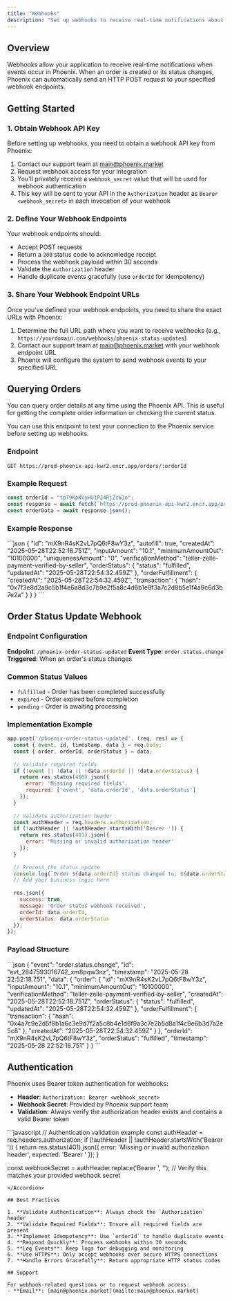 ```yaml
---
title: "Webhooks"
description: "Set up webhooks to receive real-time notifications about order events"
---
```


## Overview

Webhooks allow your application to receive real-time notifications when events occur in Phoenix. When an order is created or its status changes, Phoenix can automatically send an HTTP POST request to your specified webhook endpoints.

## Getting Started

### 1. Obtain Webhook API Key

Before setting up webhooks, you need to obtain a webhook API key from Phoenix:

1. Contact our support team at [main@phoenix.market](mailto:main@phoenix.market)
2. Request webhook access for your integration
3. You'll privately receive a `webhook_secret` value that will be used for webhook authentication
4. This key will be sent to your API in the `Authorization` header as `Bearer <webhook_secret>` in each invocation of your webhook

### 2. Define Your Webhook Endpoints

Your webhook endpoints should:
- Accept POST requests
- Return a `200` status code to acknowledge receipt
- Process the webhook payload within 30 seconds
- Validate the `Authorization` header
- Handle duplicate events gracefully (use `orderId` for idempotency)

### 3. Share Your Webhook Endpoint URLs

Once you've defined your webhook endpoints, you need to share the exact URLs with Phoenix:

1. Determine the full URL path where you want to receive webhooks (e.g., `https://yourdomain.com/webhooks/phoenix-status-updates`)
2. Contact our support team at [main@phoenix.market](mailto:main@phoenix.market) with your webhook endpoint URL
3. Phoenix will configure the system to send webhook events to your specified URL

## Querying Orders

You can query order details at any time using the Phoenix API. This is useful for getting the complete order information or checking the current status.

<Note>
You can use this endpoint to test your connection to the Phoenix service before setting up webhooks.
</Note>

### Endpoint
```
GET https://prod-phoenix-api-kwr2.encr.app/orders/:orderId
```

### Example Request
```javascript
const orderId = "tpT9KpKVyHU1P24RjZcW1o";
const response = await fetch(`https://prod-phoenix-api-kwr2.encr.app/orders/${orderId}`);
const orderData = await response.json();
```

### Example Response

<Accordion title="View Example Response">
```json
{
  "id": "mX9nR4sK2vL7pQ6tF8wY3z",
  "autofill": true,
  "createdAt": "2025-05-28T22:52:18.751Z",
  "inputAmount": "10.1",
  "minimumAmountOut": "10100000",
  "uniquenessAmount": "0",
  "verificationMethod": "teller-zelle-payment-verified-by-seller",
  "orderStatus": {
    "status": "fulfilled",
    "updatedAt": "2025-05-28T22:54:32.459Z"
  },
  "orderFulfillment": {
    "createdAt": "2025-05-28T22:54:32.459Z",
    "transaction": {
      "hash": "0x7f3e8d2a9c5b1f4e6a8d3c7b9e2f5a8c4d6b1e9f3a7c2d8b5e1f4a9c6d3b7e2a"
    }
  }
}
```
</Accordion>

## Order Status Update Webhook

### Endpoint Configuration
**Endpoint**: `/phoenix-order-status-updated`
**Event Type**: `order.status.change`
**Triggered**: When an order's status changes

### Common Status Values
- `fulfilled` - Order has been completed successfully
- `expired` - Order expired before completion
- `pending` - Order is awaiting processing

### Implementation Example

```javascript
app.post('/phoenix-order-status-updated', (req, res) => {
  const { event, id, timestamp, data } = req.body;
  const { order, orderId, orderStatus } = data;
  
  // Validate required fields
  if (!event || !data || !data.orderId || !data.orderStatus) {
    return res.status(400).json({
      error: 'Missing required fields',
      required: ['event', 'data.orderId', 'data.orderStatus']
    });
  }
  
  // Validate authorization header
  const authHeader = req.headers.authorization;
  if (!authHeader || !authHeader.startsWith('Bearer ')) {
    return res.status(401).json({
      error: 'Missing or invalid authorization header'
    });
  }
  
  // Process the status update
  console.log(`Order ${data.orderId} status changed to: ${data.orderStatus}`);
  // Add your business logic here
  
  res.json({
    success: true,
    message: 'Order status webhook received',
    orderId: data.orderId,
    orderStatus: data.orderStatus
  });
});
```

### Payload Structure

<Accordion title="View Payload Structure">
```json
{
  "event": "order.status.change",
  "id": "evt_2847593016742_xm8pqw3nz",
  "timestamp": "2025-05-28 22:52:18.751",
  "data": {
    "order": {
      "id": "mX9nR4sK2vL7pQ6tF8wY3z",
      "inputAmount": "10.1",
      "minimumAmountOut": "10100000",
      "verificationMethod": "teller-zelle-payment-verified-by-seller",
      "createdAt": "2025-05-28T22:52:18.751Z",
      "orderStatus": {
        "status": "fulfilled",
        "updatedAt": "2025-05-28T22:54:32.459Z"
      },
      "orderFulfillment": {
        "transaction": {
          "hash": "0x4a7c9e2d5f8b1a6c3e9d7f2a5c8b4e1d6f9a3c7e2b5d8a1f4c9e6b3d7a2e5c8"
        },
        "createdAt": "2025-05-28T22:54:32.459Z"
      }
    },
    "orderId": "mX9nR4sK2vL7pQ6tF8wY3z",
    "orderStatus": "fulfilled",
    "timestamp": "2025-05-28 22:52:18.751"
  }
}
```
</Accordion>

## Authentication

Phoenix uses Bearer token authentication for webhooks:

- **Header**: `Authorization: Bearer <webhook_secret>`
- **Webhook Secret**: Provided by Phoenix support team
- **Validation**: Always verify the authorization header exists and contains a valid Bearer token

<Accordion title="View Authentication Code Example">
```javascript
// Authentication validation example
const authHeader = req.headers.authorization;
if (!authHeader || !authHeader.startsWith('Bearer ')) {
  return res.status(401).json({
    error: 'Missing or invalid authorization header',
    expected: 'Bearer <webhook_secret>'
  });
}

const webhookSecret = authHeader.replace('Bearer ', '');
// Verify this matches your provided webhook secret
```
</Accordion>

## Best Practices

1. **Validate Authentication**: Always check the `Authorization` header
2. **Validate Required Fields**: Ensure all required fields are present
3. **Implement Idempotency**: Use `orderId` to handle duplicate events
4. **Respond Quickly**: Process webhooks within 30 seconds
5. **Log Events**: Keep logs for debugging and monitoring
6. **Use HTTPS**: Only accept webhooks over secure HTTPS connections
7. **Handle Errors Gracefully**: Return appropriate HTTP status codes

## Support

For webhook-related questions or to request webhook access:
- **Email**: [main@phoenix.market](mailto:main@phoenix.market)